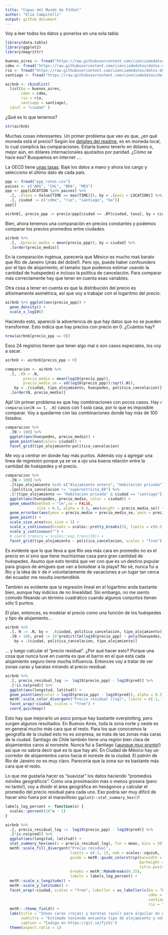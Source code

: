 ```yaml
---
title: "Copas del Mundo de Fútbol"
author: "Elio Campitelli"
output: github_document
---
```


Voy a leer todos los datos y ponerlos en una sola tabla:

```r
library(data.table)
library(ggplot2)
library(magrittr)

buenos_aires <- fread("https://raw.githubusercontent.com/cienciadedatos/datos-de-miercoles/master/datos/2019/2019-06-05/buenos_aires.csv")
cdmx <- fread("https://raw.githubusercontent.com/cienciadedatos/datos-de-miercoles/master/datos/2019/2019-06-05/cdmx.csv")
rio <- fread("https://raw.githubusercontent.com/cienciadedatos/datos-de-miercoles/master/datos/2019/2019-06-05/rio.csv")
santiago <- fread("https://raw.githubusercontent.com/cienciadedatos/datos-de-miercoles/master/datos/2019/2019-06-05/santiago.csv")

airbnb <- rbindlist(
  list(ba = buenos_aires, 
       cdmx = cdmx, 
       rio = rio, 
       santiago = santiago),
  idcol = "ciudad" )

```

¿Qué es lo que tenemos? 

```r
str(airbnb)
```

Muchas cosas interesantes. Un primer problema que veo es que, ¿en qué moneda está el precio? Según los [detalles del readme](https://github.com/cienciadedatos/datos-de-miercoles/tree/master/datos/2019/2019-06-05), es en moneda local, lo cual complica las comparaciones. Estaría bueno tenerlo en dólares o, mejor aún, en dólares internacionales ajustados por paridad. ¿Cómo se hace eso? Busquemos en internet ....

La OECD tiene [unas tasas](https://data.oecd.org/conversion/purchasing-power-parities-ppp.htm). Bajé los datos a mano y ahora los cargo y selecciono el último dato de cada país. 

```r
ppp <- fread("ppp_rates.csv")
paises <- c("ARG", "CHL", "BRA", "MEX")
ppp <- ppp[LOCATION %in% paises] %>% 
  .[, .(tasa = Value[TIME == max(TIME)]), by = .(pais = LOCATION)] %>% 
  .[, ciudad := c("cdmx", "rio", "santiago", "ba")]
ppp[]
```

```r
airbnb[, precio_ppp := precio/ppp[ciudad == .BY$ciudad, tasa], by = ciudad]
```

Bien, ahora tenemos una comparación en precios constantes y podemos comparar los precios promedios entre ciudades.  

```r
airbnb %>% 
  .[, .(precio_medio = mean(precio_ppp)), by = ciudad] %>% 
  .[order(precio_medio)]
```

En la comparación ingénua, parecería que México es mucho maś barato que Río de Janeiro (¡más del doble!). Pero ojo, puede haber confounders por el tipo de alojamiento, el tamaño (que podemos estimar usando la cantidad de huéspedes) e incluso la política de cancelación. Para comparar más correctamente hay que tener en cuenta esas variables. 

Otra cosa a tener en cuenta es que la distribución del precio es altísimamente asimétrica, así que voy a trabajar con el logaritmo del precio:

```r
airbnb %>% ggplot(aes(precio_ppp)) + 
  geom_density() + 
  scale_x_log10()
```

Haciendo esto, apareció la advertencia de que hay datos que no se pueden transformar. Esto indica que hay precios con precio en 0. ¿Cuántos hay?

```r
nrow(airbnb[precio_ppp == 0])
```

Esos 24 registros tienen que tener algo mal o son casos especiales, los voy a sacar. 

```r
airbnb <- airbnb[precio_ppp > 0]
```



```r
comparacion <- airbnb %>% 
  .[, .(N = .N, 
        precio_medio = mean(log10(precio_ppp)),
        precio_medio_se = sd(log10(precio_ppp))/sqrt(.N)), 
    by = .(ciudad, tipo_alojamiento, huespedes, politica_cancelacion)] %>% 
  .[order(N, precio_medio)]
```

Ajá! Un primer problema es que hay combinaciones con pocos casos.  Hay `r comparacion[N == 1, .N]` casos con 1 sola casa, por lo que es imposible comparar. Voy a quedarme con las combinaciones donde hay más de 100 listados. 

```r
comparacion %>% 
  .[N > 100] %>% 
  ggplot(aes(huespedes, precio_medio)) +
  geom_point(aes(color= ciudad)) +
  facet_grid(tipo_alojamiento~politica_cancelacion)
```

Me voy a centrar en donde hay más puntos. Además voy a agregar una linea de regresión porque ya se ve a ojo una buena relación entre la cantidad de huéspedes y el precio. 


```r
comparacion %>% 
  .[N > 100] %>% 
  .[tipo_alojamiento %in% c("Alojamiento entero", "Habitación privada")] %>% 
  .[politica_cancelacion != "superestricta_60"] %>% 
  .[!(tipo_alojamiento == "Habitación privada" & ciudad == "santiago")] %>% 
  ggplot(aes(huespedes, precio_medio, color = ciudad)) +
  geom_smooth(method = "lm",se = FALSE,
              size = 0.5, alpha = 0.5, aes(weight = precio_medio_se)) +
  geom_errorbar(aes(ymax = precio_medio + precio_medio_se, ymin = precio_medio - precio_medio_se)) +
  geom_point() +
  scale_size_area(max_size = 3) +
  scale_x_continuous(breaks = scales::pretty_breaks(5), limits = c(0.5, NA)) +
  scale_y_continuous("") +
  # coord_trans(y = scales::exp_trans(10)) +
  facet_grid(tipo_alojamiento ~ politica_cancelacion, scales = "free")
```

Es evidente que lo que lleva a que Río sea más cara en promedio no es el precio en sí sino que tiene muchísimas casa para gran cantidad de huéspedes. Asumo que esto tendrá que ver con que es un destino popular para grupos de amigues que van a boludear a la playa? No sé, nunca fui a Río y la idea de ir de ir voluntariamente de vacaciones a un lugar tan cerca del ecuador me resulta inentendible. 

También es evidente que la regresión lineal en el logaritmo anda bastante bien, aunque hay indicios de no linealidad. Sin embargo, no me siento cómodo fiteando un término cuadrático cuando algunos conjuntos tienen sólo 5 puntos. 

El plan, entonces, es modelar el precio como una función de los huéspedes y tipo de alojamiento...

```r
airbnb %>%
  .[, N := .N, by =  .(ciudad, politica_cancelacion, tipo_alojamiento)] %>% 
  .[N > 100, pred := 10^predict(lm(log10(precio_ppp) ~ poly(huespedes, 2))), 
    by = .(ciudad, politica_cancelacion, tipo_alojamiento)]
```

... y luego calcular el "precio residual". ¿Por qué hacer esto? Porque una cosa que nunca tuve en cuenta es que el barrio en el que está cada alojamiento seguro tiene mucha influencia. Entonces voy a tratar de ver zonas caras y baratas mirando al precio residual:


```r
airbnb %>% 
  .[, precio_residual_log :=  log10(precio_ppp) - log10(pred)] %>% 
  .[!is.na(pred)] %>% 
  ggplot(aes(longitud, latitud)) +
  geom_point(aes(color = log10(precio_ppp) - log10(pred)), alpha = 0.5) +
  metR::scale_color_divergent("Precio residual (log)", limits = c(-1, 1)) +
  facet_wrap(~ciudad, scales = "free") +
  coord_quickmap()
```

Esto hay que mejorarlo un poco porque hay bastante overplotting, pero surgen algunos resultados. En Buenos Aires, toda la zona norte y oeste es en general mucho más cara que el resto. Para los que conocemos la geografía de la ciudad esto no es sorpresa, se trata de las zonas más caras de la ciudad. Santiago de Chile también tiene una región bien clara de alojamientos caros al noroeste. Nunca fui a Santiago (¡[aunque muy pronto](http://latin-r.com/)!) así que no sabría decir qué es lo que hay ahí. En Ciudad de México hay un corredor de alojamientos caros hacia el noreste de la ciudad. El patrón de Rio de Janeiro no es muy claro. Parecería que la zona sur es bastante más cara que el resto. 

Lo que me gustaría hacer es "suavizar" los datos haciendo "promedios móviles geográficos". Como una proximación más o menos grosera (pero no tanto!), voy a dividir el área geográfica en hexágonos y calcular el promedio del precio residual para cada uno. Eso podría ser muy difícil de hacer sino fuera por el maravilloso `ggplot2::stat_summary_hex()`!

```r
labels_log_percent <- function(x) {
  scales::percent(10^x - 1)
}

airbnb %>% 
  .[, precio_residual_log :=  log10(precio_ppp) - log10(pred)] %>% 
  .[!is.na(pred)] %>% 
  ggplot(aes(longitud, latitud)) +
  stat_summary_hex(aes(z = precio_residual_log), fun = mean, bins = 50) +
  metR::scale_fill_divergent("Precio residual", 
                             limits = c(-1, 1), oob = scales::squish,
                             guide = metR::guide_colorstrip(barwidth = 15,
                                                            barheight = 0.5,
                                                            title.position = "top"), 
                             breaks = metR::MakeBreaks(0.25),
                             labels = labels_log_percent) +
  metR::scale_x_longitude() +
  metR::scale_y_latitude() +
  facet_wrap(~ciudad, scales = "free", labeller = as_labeller(c(ba = "Buenos Aires",
                                                                cdmx = "Ciudad de México",
                                                                santiago = "Santiago de Chile",
                                                                rio = "Río de Janeiro"))) +
  metR:::theme_field() +
  labs(title = "Zonas caras (rojas) y baratas (azul) para alquilar en AirBnB",
       subtitle = "Estimado teniendo encuenta tipo de alojamiento y número de huéspedes",
       caption = "Codigo en https://git.io/fjzVi") 
  theme(aspect.ratio = 1)

```


